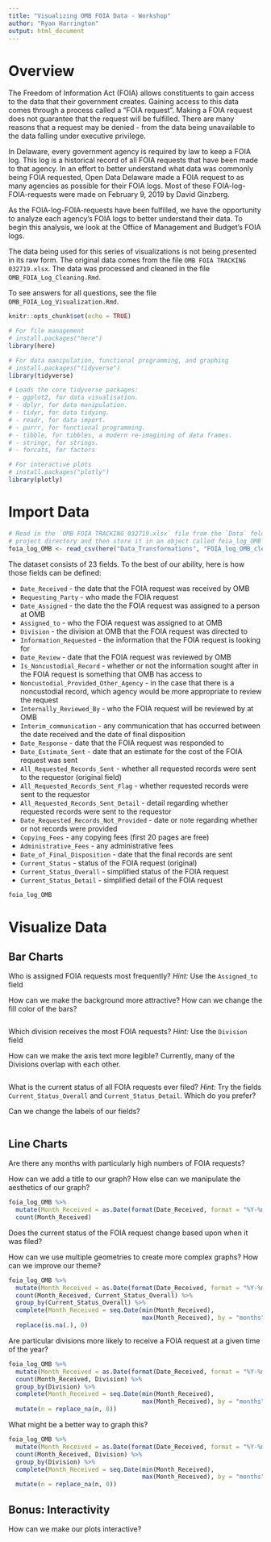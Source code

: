 ```yaml
---
title: "Visualizing OMB FOIA Data - Workshop"
author: "Ryan Harrington"
output: html_document
---
```


# Overview

The Freedom of Information Act (FOIA) allows constituents to gain access to the data that their government creates. Gaining access to this data comes through a process called a "FOIA request". Making a FOIA request does not guarantee that the request will be fulfilled. There are many reasons that a request may be denied - from the data being unavailable to the data falling under executive privilege.

In Delaware, every government agency is required by law to keep a FOIA log. This log is a historical record of all FOIA requests that have been made to that agency. In an effort to better understand what data was commonly being FOIA requested, Open Data Delaware made a FOIA request to as many agencies as possible for their FOIA logs. Most of these FOIA-log-FOIA-requests were made on February 9, 2019 by David Ginzberg.

As the FOIA-log-FOIA-requests have been fulfilled, we have the opportunity to analyze each agency's FOIA logs to better understand their data. To begin this analysis, we look at the Office of Management and Budget's FOIA logs.

The data being used for this series of visualizations is not being presented in its raw form. The original data comes from the file `OMB FOIA TRACKING 032719.xlsx`. The data was processed and cleaned in the file `OMB_FOIA_Log_Cleaning.Rmd`.

To see answers for all questions, see the file `OMB_FOIA_Log_Visualization.Rmd`.

```r
knitr::opts_chunk$set(echo = TRUE)
```

```r

# For file management
# install.packages("here")
library(here)

# For data manipulation, functional programming, and graphing
# install.packages("tidyverse")
library(tidyverse)

# Loads the core tidyverse packages:
# - ggplot2, for data visualisation.
# - dplyr, for data manipulation.
# - tidyr, for data tidying.
# - readr, for data import.
# - purrr, for functional programming.
# - tibble, for tibbles, a modern re-imagining of data frames.
# - stringr, for strings.
# - forcats, for factors

# For interactive plots
# install.packages("plotly")
library(plotly)

```

# Import Data

```r

# Read in the `OMB FOIA TRACKING 032719.xlsx` file from the `Data` folder in the
# project directory and then store it in an object called foia_log_OMB
foia_log_OMB <- read_csv(here("Data_Transformations", "FOIA_log_OMB_clean.csv"))

```

The dataset consists of 23 fields. To the best of our ability, here is how those fields can be defined:

* `Date_Received` - the date that the FOIA request was received by OMB
* `Requesting_Party` - who made the FOIA request
* `Date_Assigned` - the date the the FOIA request was assigned to a person at OMB
* `Assigned_to` - who the FOIA request was assigned to at OMB
* `Division` - the division at OMB that the FOIA request was directed to
* `Information_Requested` - the information that the FOIA request is looking for
* `Date_Review` - date that the FOIA request was reviewed by OMB
* `Is_Noncustodial_Record` - whether or not the information sought after in the FOIA request is something that OMB has access to
* `Noncustodial_Provided_Other_Agency` - in the case that there is a noncustodial record, which agency would be more appropriate to review the request
* `Internally_Reviewed_By` - who the FOIA request will be reviewed by at OMB
* `Interim_communication` - any communication that has occurred between the date received and the date of final disposition
* `Date_Response` - date that the FOIA request was responded to
* `Date_Estimate_Sent` - date that an estimate for the cost of the FOIA request was sent
* `All_Requested_Records_Sent` - whether all requested records were sent to the requestor (original field)
* `All_Requested_Records_Sent_Flag` - whether requested records were sent to the requestor
* `All_Requested_Records_Sent_Detail` - detail regarding whether requested records were sent to the requestor
* `Date_Requested_Records_Not_Provided` - date or note regarding whether or not records were provided
* `Copying_Fees` - any copying fees (first 20 pages are free)
* `Administrative_Fees` - any administrative fees
* `Date_of_Final_Disposition` - date that the final records are sent
* `Current_Status` - status of the FOIA request (original)
* `Current_Status_Overall` - simplified status of the FOIA request
* `Current_Status_Detail` - simplified detail of the FOIA request

```r

foia_log_OMB

```


# Visualize Data

## Bar Charts

Who is assigned FOIA requests most frequently?
_Hint:_ Use the `Assigned_to` field

How can we make the background more attractive?
How can we change the fill color of the bars?

```r



```

Which division receives the most FOIA requests?
_Hint:_ Use the `Division` field

How can we make the axis text more legible? Currently, many of the Divisions overlap with each other.

```r



```

What is the current status of all FOIA requests ever filed?
_Hint:_ Try the fields `Current_Status_Overall` and `Current_Status_Detail`. Which do you prefer?

Can we change the labels of our fields?

```r



```

## Line Charts

Are there any months with particularly high numbers of FOIA requests?

How can we add a title to our graph?
How else can we manipulate the aesthetics of our graph?

```r

foia_log_OMB %>%
  mutate(Month_Received = as.Date(format(Date_Received, format = "%Y-%m-01"))) %>% 
  count(Month_Received)

```

Does the current status of the FOIA request change based upon when it was filed?

How can we use multiple geometries to create more complex graphs?
How can we improve our theme?

```r

foia_log_OMB %>%
  mutate(Month_Received = as.Date(format(Date_Received, format = "%Y-%m-01"))) %>% 
  count(Month_Received, Current_Status_Overall) %>% 
  group_by(Current_Status_Overall) %>% 
  complete(Month_Received = seq.Date(min(Month_Received), 
                                     max(Month_Received), by = "months")) %>% 
  replace(is.na(.), 0)

```

Are particular divisions more likely to receive a FOIA request at a given time of the year?

```r

foia_log_OMB %>%
  mutate(Month_Received = as.Date(format(Date_Received, format = "%Y-%m-01"))) %>% 
  count(Month_Received, Division) %>% 
  group_by(Division) %>% 
  complete(Month_Received = seq.Date(min(Month_Received), 
                                     max(Month_Received), by = "months")) %>% 
  mutate(n = replace_na(n, 0))

```

What might be a better way to graph this?

```r

foia_log_OMB %>%
  mutate(Month_Received = as.Date(format(Date_Received, format = "%Y-%m-01"))) %>% 
  count(Month_Received, Division) %>% 
  group_by(Division) %>% 
  complete(Month_Received = seq.Date(min(Month_Received), 
                                     max(Month_Received), by = "months")) %>% 
  mutate(n = replace_na(n, 0))

```

## Bonus: Interactivity

How can we make our plots interactive?

```r



```

